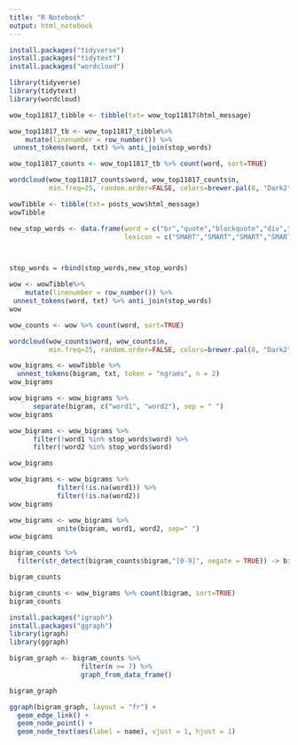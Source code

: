 ---
title: "R Notebook"
output: html_notebook
---

```{r}
install.packages("tidyverse")
install.packages("tidytext")
install.packages("wordcloud")
```

```{r}
library(tidyverse)
library(tidytext)
library(wordcloud)
```

```{r}
wow_top11817_tibble <- tibble(txt= wow_top11817$html_message)
```

```{r}
wow_top11817_tb <- wow_top11817_tibble%>% 
    mutate(linenumber = row_number()) %>%
 unnest_tokens(word, txt) %>% anti_join(stop_words)
```

```{r}
wow_top11817_counts <- wow_top11817_tb %>% count(word, sort=TRUE)
```

```{r}
wordcloud(wow_top11817_counts$word, wow_top11817_counts$n, 
          min.freq=25, random.order=FALSE, colors=brewer.pal(8, "Dark2"))
```

```{r}
wowTibble <- tibble(txt= posts_wow$html_message)
wowTibble
```

```{r}
new_stop_words <- data.frame(word = c("br","quote","blockquote","div","quot","posted","span","class","href","2014","bml","date","public","page"),
                             lexicon = c("SMART","SMART","SMART","SMART","SMART","SMART","SMART","SMART","SMART","SMART","SMART","SMART","SMART","SMART"))



stop_words = rbind(stop_words,new_stop_words)
```

```{r}
wow <- wowTibble%>% 
    mutate(linenumber = row_number()) %>%
 unnest_tokens(word, txt) %>% anti_join(stop_words)
wow
```

```{r}
wow_counts <- wow %>% count(word, sort=TRUE)
```

```{r}
wordcloud(wow_counts$word, wow_counts$n, 
          min.freq=25, random.order=FALSE, colors=brewer.pal(8, "Dark2"))
```

```{r}

wow_bigrams <- wowTibble %>% 
  unnest_tokens(bigram, txt, token = "ngrams", n = 2)
wow_bigrams
```

```{r}
wow_bigrams <- wow_bigrams %>%
      separate(bigram, c("word1", "word2"), sep = " ") 
wow_bigrams
```

```{r}
wow_bigrams <- wow_bigrams %>%
      filter(!word1 %in% stop_words$word) %>%
      filter(!word2 %in% stop_words$word)

wow_bigrams
```

```{r}
wow_bigrams <- wow_bigrams %>%
            filter(!is.na(word1)) %>% 
            filter(!is.na(word2))
wow_bigrams
```

```{r}
wow_bigrams <- wow_bigrams %>%
            unite(bigram, word1, word2, sep=" ")
wow_bigrams
```

```{r}
bigram_counts %>% 
  filter(str_detect(bigram_counts$bigram,"[0-9]", negate = TRUE)) -> bigram_counts

bigram_counts
```

```{r}
bigram_counts <- wow_bigrams %>% count(bigram, sort=TRUE)
bigram_counts
```

```{r}
install.packages("igraph")
install.packages("ggraph")
library(igraph)
library(ggraph)
```

```{r}

bigram_graph <- bigram_counts %>%
                  filter(n >= 7) %>%
                  graph_from_data_frame()

bigram_graph
```

```{r}
ggraph(bigram_graph, layout = "fr") +
  geom_edge_link() +
  geom_node_point() +
  geom_node_text(aes(label = name), vjust = 1, hjust = 1)
```
